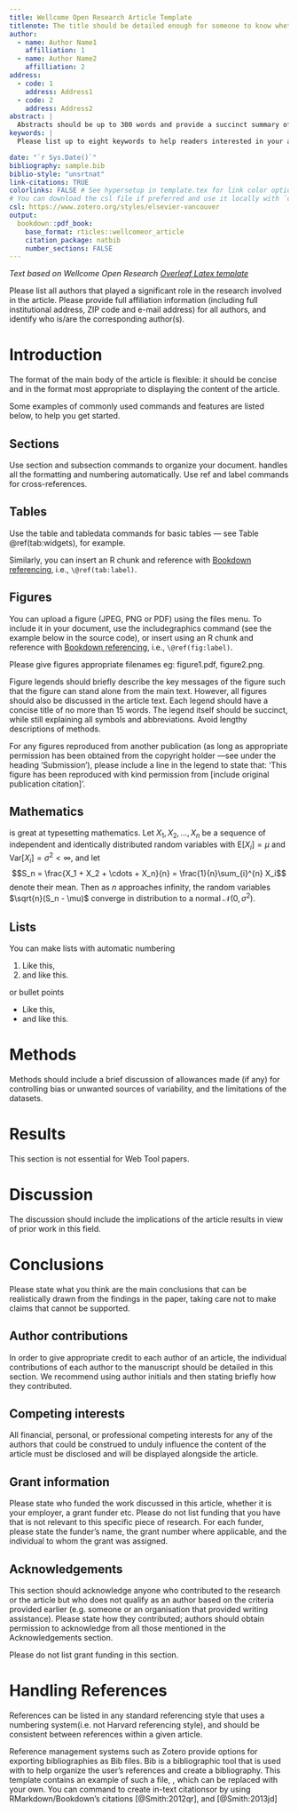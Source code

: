 ```yaml
---
title: Wellcome Open Research Article Template
titlenote: The title should be detailed enough for someone to know whether the article would be of interest to them, but also concise. Please ensure the broadness and claims within the title are appropriate to the content of the article itself.
author:
  - name: Author Name1
    affilliation: 1
  - name: Author Name2
    affilliation: 2
address:
  - code: 1
    address: Address1
  - code: 2
    address: Address2
abstract: |
  Abstracts should be up to 300 words and provide a succinct summary of the article. Although the abstract should explain why the article might be interesting, care should be taken not to inappropriately over-emphasise the importance of the work described in the article. Citations should not be used in the abstract, and the use of abbreviations should be minimized. If you are writing a Research or Systematic Review article, please structure your abstract into Background, Methods, Results, and Conclusions.
keywords: |
  Please list up to eight keywords to help readers interested in your article find it more easily.

date: "`r Sys.Date()`"
bibliography: sample.bib
biblio-style: "unsrtnat"
link-citations: TRUE
colorlinks: FALSE # See hypersetup in template.tex for link color options
# You can download the csl file if preferred and use it locally with `csl: elsevier-vancouver.csl`
csl: https://www.zotero.org/styles/elsevier-vancouver
output: 
  bookdown::pdf_book:
    base_format: rticles::wellcomeor_article
    citation_package: natbib
    number_sections: FALSE
---
```


*Text based on Wellcome Open Research [Overleaf Latex
template](https://www.overleaf.com/project/6131911644b635ad3aaa4cb2)*

\bigskip 

Please list all authors that played a significant role in the research involved
in the article. Please provide full affiliation information (including full
institutional address, ZIP code and e-mail address) for all authors, and
identify who is/are the corresponding author(s).

# Introduction

The format of the main body of the article is flexible: it should be concise and
in the format most appropriate to displaying the content of the article.

Some examples of commonly used \LaTeX{} commands and features are listed below,
to help you get started.

## Sections

Use section and subsection commands to organize your document. \LaTeX{} handles
all the formatting and numbering automatically. Use ref and label commands for
cross-references.

## Tables

Use the table and tabledata commands for basic tables --- see
Table \@ref(tab:widgets), for example.

```{=tex}
\begin{table}[h!]
  \hrule \vspace{0.1cm}
  \caption{\label{tab:widgets}An example of a simple table with caption.}
  \centering
  \begin{tabledata}{llr}
    \header First name & Last Name & Grade \\
    \row John & Doe & $7.5$ \\
    \row Richard & Miles & $2$ \\
  \end{tabledata}
\end{table}
```

Similarly, you can insert an R chunk and reference with 
[Bookdown referencing](https://bookdown.org/yihui/bookdown/tables.html), i.e.,
`\@ref(tab:label)`.

## Figures

You can upload a figure (JPEG, PNG or PDF) using the files menu. To include it
in your document, use the includegraphics \LaTeX{} command (see the example
below in the source code), or insert using an R chunk and reference with
[Bookdown referencing](https://bookdown.org/yihui/bookdown/figures.html), i.e.,
`\@ref(fig:label)`.

Please give figures appropriate filenames eg: figure1.pdf, figure2.png.

Figure legends should briefly describe the key messages of the figure such that
the figure can stand alone from the main text. However, all figures should also
be discussed in the article text. Each legend should have a concise title of no
more than 15 words. The legend itself should be succinct, while still explaining
all symbols and abbreviations. Avoid lengthy descriptions of methods.

For any figures reproduced from another publication (as long as appropriate
permission has been obtained from the copyright holder ---see under the heading
'Submission'), please include a line in the legend to state that: 'This figure
has been reproduced with kind permission from [include original publication
citation]'.

```{=tex}
\begin{figure} 
  \centering 
  \includegraphics[width=0.4\textwidth]{frog.jpg}
  \caption{\label{fig:your-figure}Your figure legend goes here; it should be
  succinct, while still explaining all symbols and abbreviations. } 
\end{figure}
```

## Mathematics

\LaTeX{} is great at typesetting mathematics. Let $X_1, X_2, \ldots, X_n$ be a
sequence of independent and identically distributed random variables with
$\text{E}[X_i] = \mu$ and $\text{Var}[X_i] = \sigma^2 < \infty$, and let $$S_n =
\frac{X_1 + X_2 + \cdots + X_n}{n} = \frac{1}{n}\sum_{i}^{n} X_i$$ denote their
mean. Then as $n$ approaches infinity, the random variables
$\sqrt{n}(S_n - \mu)$ converge in distribution to a normal
$\mathcal{N}(0, \sigma^2)$.

## Lists

You can make lists with automatic numbering \dots

1.  Like this,
2.  and like this.

\dots or bullet points \dots

-   Like this,
-   and like this.

# Methods

Methods should include a brief discussion of allowances made (if any) for
controlling bias or unwanted sources of variability, and the limitations of the
datasets.

# Results

This section is not essential for Web Tool papers.

# Discussion

The discussion should include the implications of the article results in view of
prior work in this field.

# Conclusions

Please state what you think are the main conclusions that can be realistically
drawn from the findings in the paper, taking care not to make claims that cannot
be supported.

## Author contributions

In order to give appropriate credit to each author of an article, the individual
contributions of each author to the manuscript should be detailed in this
section. We recommend using author initials and then stating briefly how they
contributed.

## Competing interests

All financial, personal, or professional competing interests for any of the
authors that could be construed to unduly influence the content of the article
must be disclosed and will be displayed alongside the article.

## Grant information

Please state who funded the work discussed in this article, whether it is your
employer, a grant funder etc. Please do not list funding that you have that is
not relevant to this specific piece of research. For each funder, please state
the funder's name, the grant number where applicable, and the individual to whom
the grant was assigned.

## Acknowledgements

This section should acknowledge anyone who contributed to the research or the
article but who does not qualify as an author based on the criteria provided
earlier (e.g. someone or an organisation that provided writing assistance).
Please state how they contributed; authors should obtain permission to
acknowledge from all those mentioned in the Acknowledgements section.

Please do not list grant funding in this section.

# Handling References

References can be listed in any standard referencing style that uses a numbering
system(i.e. not Harvard referencing style), and should be consistent between
references within a given article.

Reference management systems such as Zotero provide options for exporting
bibliographies as Bib\TeX{} files. Bib\TeX{} is a bibliographic tool that is
used with \LaTeX{} to help organize the user's references and create a
bibliography. This template contains an example of such a file,
\texttt{sample.bib}, which can be replaced with your own. You can \LaTeX{}
command  \verb|\cite| to create in-text citationsor by using
RMarkdown/Bookdown's citations [@Smith:2012qr], and [@Smith:2013jd]
